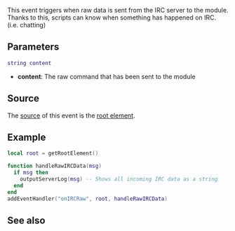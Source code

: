 {{ml_irc}}

This event triggers when raw data is sent from the IRC server to the module. Thanks to this, scripts can know when something has happened on IRC. (i.e. chatting)

==Parameters==
<syntaxhighlight lang="lua">
string content
</syntaxhighlight> 

*'''content''': The raw command that has been sent to the module

==Source==
The [[/event_system#Event_source.md|source]] of this event is the [[/root element.md|root element]].

==Example==
<syntaxhighlight lang="lua">
local root = getRootElement()

function handleRawIRCData(msg)
  if msg then
    outputServerLog(msg) -- Shows all incoming IRC data as a string
  end
end
addEventHandler("onIRCRaw", root, handleRawIRCData)
</syntaxhighlight>

==See also==
{{Modules/SebasIRC/Events}}